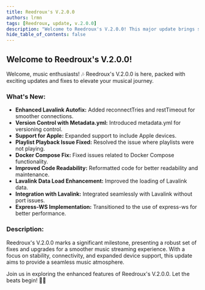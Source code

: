 ```yaml
---
title: Reedroux's V.2.0.0
authors: lrmn
tags: [Reedroux, update, v.2.0.0]
description: "Welcome to Reedroux's V.2.0.0! This major update brings several enhancements and fixes for a smoother music experience."
hide_table_of_contents: false
---
```



## Welcome to Reedroux's V.2.0.0!

Welcome, music enthusiasts! 🎶 Reedroux's V.2.0.0 is here, packed with exciting updates and fixes to elevate your musical journey.

### What's New:

- **Enhanced Lavalink Autofix:** Added reconnectTries and restTimeout for smoother connections.
- **Version Control with Metadata.yml:** Introduced metadata.yml for versioning control.
- **Support for Apple:** Expanded support to include Apple devices.
- **Playlist Playback Issue Fixed:** Resolved the issue where playlists were not playing.
- **Docker Compose Fix:** Fixed issues related to Docker Compose functionality.
- **Improved Code Readability:** Reformatted code for better readability and maintenance.
- **Lavalink Data Load Enhancement:** Improved the loading of Lavalink data.
- **Integration with Lavalink:** Integrated seamlessly with Lavalink without port issues.
- **Express-WS Implementation:** Transitioned to the use of express-ws for better performance.

### Description:

Reedroux's V.2.0.0 marks a significant milestone, presenting a robust set of fixes and upgrades for a smoother music streaming experience. With a focus on stability, connectivity, and expanded device support, this update aims to provide a seamless music atmosphere.

Join us in exploring the enhanced features of Reedroux's V.2.0.0. Let the beats begin! 🎵✨
